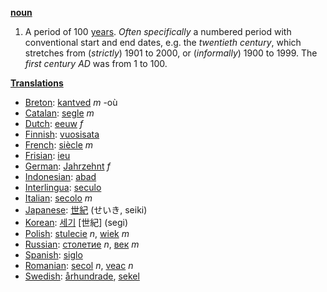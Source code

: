 '''[[noun]]'''

# A period of 100 [[year]]s.  ''Often specifically'' a numbered period with conventional start and end dates, e.g. the ''twentieth century'', which stretches from (''strictly'') 1901 to 2000, or (''informally'') 1900 to 1999.  The ''first century AD'' was from 1 to 100.

'''[[Translation]]s'''
*[[Breton]]: [[kantved]] ''m'' -où
*[[Catalan]]: [[segle]] ''m''
*[[Dutch]]: [[eeuw]] ''f''
*[[Finnish]]: [[vuosisata]]
*[[French]]: [[siècle]] ''m''
*[[Frisian]]: [[ieu]]
*[[German]]: [[Jahrzehnt]] ''f''
*[[Indonesian]]: [[abad]]
*[[Interlingua]]: [[seculo]]
*[[Italian]]: [[secolo]] ''m''
*[[Japanese]]: [[世紀]] (せいき, seiki)
*[[Korean]]: [[세기]] [世紀] (segi)
*[[Polish]]: [[stulecie]] ''n'', [[wiek]] ''m''
*[[Russian]]: [[столетие]] ''n'', [[век]] ''m''
*[[Spanish]]: [[siglo]]
*[[Romanian]]: [[secol]] ''n'', [[veac]] ''n''
*[[Swedish]]: [[århundrade]], [[sekel]]